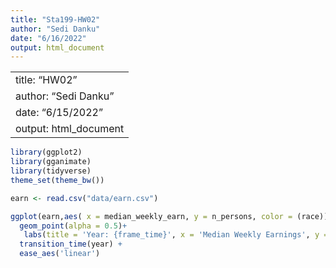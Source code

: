 ```yaml
---
title: "Sta199-HW02"
author: "Sedi Danku"
date: "6/16/2022"
output: html_document
---
```


---
title: "HW02"
author: "Sedi Danku"
date: "6/15/2022"
output: html_document
---


```r
library(ggplot2)
library(gganimate)
library(tidyverse)
theme_set(theme_bw())
```

```r
earn <- read.csv("data/earn.csv")
```

```r
ggplot(earn,aes( x = median_weekly_earn, y = n_persons, color = (race))) +
  geom_point(alpha = 0.5)+
   labs(title = 'Year: {frame_time}', x = 'Median Weekly Earnings', y = 'Number Of People By Group', subtitle = "Median Weekly Earnings By Race Over Time") +
  transition_time(year) +
  ease_aes('linear')
```